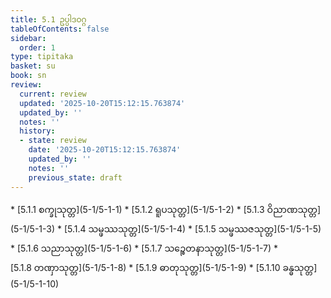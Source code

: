 ```yaml
---
title: 5.1 ဥပ္ပါဒဝဂ္ဂ
tableOfContents: false
sidebar:
  order: 1
type: tipitaka
basket: su
book: sn
review:
  current: review
  updated: '2025-10-20T15:12:15.763874'
  updated_by: ''
  notes: ''
  history:
  - state: review
    date: '2025-10-20T15:12:15.763874'
    updated_by: ''
    notes: ''
    previous_state: draft
---
```



<DynamicBreadcrumb />


<ReviewStatus review={frontmatter.review} showDetails={true} />

<HypothesisAnnotation frontmatter={frontmatter} />



<TableOfContents book="sn" section="5.1">
* [5.1.1 စက္ခုသုတ္တ](5-1/5-1-1)
* [5.1.2 ရူပသုတ္တ](5-1/5-1-2)
* [5.1.3 ဝိညာဏသုတ္တ](5-1/5-1-3)
* [5.1.4 သမ္ဖဿသုတ္တ](5-1/5-1-4)
* [5.1.5 သမ္ဖဿဇသုတ္တ](5-1/5-1-5)
* [5.1.6 သညာသုတ္တ](5-1/5-1-6)
* [5.1.7 သဉ္စေတနာသုတ္တ](5-1/5-1-7)
* [5.1.8 တဏှာသုတ္တ](5-1/5-1-8)
* [5.1.9 ဓာတုသုတ္တ](5-1/5-1-9)
* [5.1.10 ခန္ဓသုတ္တ](5-1/5-1-10)
</TableOfContents>